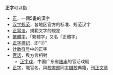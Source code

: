 '''正字'''可以指：
* [[正|正]]，一個5畫的漢字
* [[汉字规范|汉字规范]]，各地区官方的标准、规范汉字
* [[正寫法|正寫法]]，規範文字的規定
* [[繁體字|繁體字]]，「繁體字」又名「正體字」
* [[正字標記|正字標記]]，即“㊣”
* [[计数符号|计数符号]]中的正字
* [[官话|官话]]，與方言相對
**[[正字戏|正字戏]]，中国广东省[[陆丰|陆丰]]的官话戏剧
*[[校對#歷史|正字]]，職官名，與[[校書郎|校書郎]]同主[[讎校|讎校]]典籍，[[刊正|刊正]][[文字作品|文章]]

{{disambig|Cat=二字中國相關消歧義}}